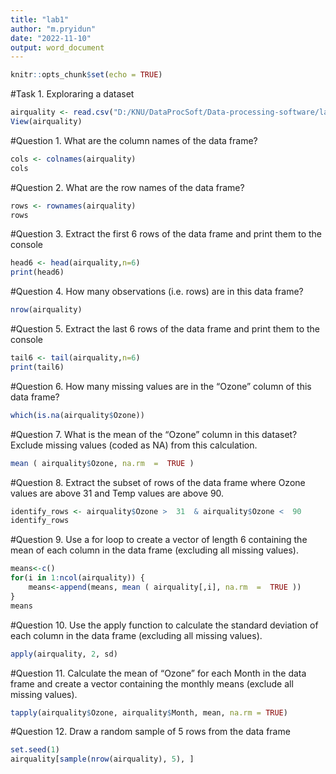 ```yaml
---
title: "lab1"
author: "m.pryidun"
date: "2022-11-10"
output: word_document
---
```


```r
knitr::opts_chunk$set(echo = TRUE)
```
#Task 1. Exploraring a dataset
```r
airquality <- read.csv("D:/KNU/DataProcSoft/Data-processing-software/lab1/airquality.csv")
View(airquality)
```
#Question 1. What are the column names of the data frame?
```r
cols <- colnames(airquality)    
cols
```
#Question 2. What are the row names of the data frame?
```r
rows <- rownames(airquality)
rows
```
#Question 3. Extract the first 6 rows of the data frame and print them to the console
```r
head6 <- head(airquality,n=6)
print(head6)
```
#Question 4. How many observations (i.e. rows) are in this data frame?
```r
nrow(airquality)
```
#Question 5. Extract the last 6 rows of the data frame and print them to the console
```r
tail6 <- tail(airquality,n=6)
print(tail6)
```

#Question 6. How many missing values are in the “Ozone” column of this data frame?
```r
which(is.na(airquality$Ozone))
```

#Question 7. What is the mean of the “Ozone” column in this dataset? Exclude missing values (coded as NA) from this calculation.
```r
mean ( airquality$Ozone, na.rm  =  TRUE )
```

#Question 8. Extract the subset of rows of the data frame where Ozone values are above 31 and Temp values are above 90.
```r
identify_rows <- airquality$Ozone >  31  & airquality$Ozone <  90
identify_rows
```

#Question 9. Use a for loop to create a vector of length 6 containing the mean of each column in the data frame (excluding all missing values).
```r
means<-c()
for(i in 1:ncol(airquality)) {
    means<-append(means, mean ( airquality[,i], na.rm  =  TRUE ))
}
means
```

#Question 10. Use the apply function to calculate the standard deviation of each column in the data frame (excluding all missing values).
```r
apply(airquality, 2, sd)
```
#Question 11. Calculate the mean of “Ozone” for each Month in the data frame and create a vector containing the monthly means (exclude all missing values).
```r
tapply(airquality$Ozone, airquality$Month, mean, na.rm = TRUE)
```

#Question 12. Draw a random sample of 5 rows from the data frame
```r
set.seed(1)
airquality[sample(nrow(airquality), 5), ]
```


